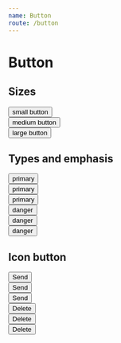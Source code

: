 ```yaml
---
name: Button
route: /button
---
```


# Button


## Sizes

<div className="mb-4">
  <button className="btn btn-size-small btn-type-primary btn-emphasis-medium">
    small button
  </button>
</div>
<div className="mb-4">
  <button className="btn btn-size-medium btn-type-primary btn-emphasis-medium">
    medium button
  </button>
</div>
<div className="mb-4">
  <button className="btn btn-size-large btn-type-primary btn-emphasis-medium">
    large button
  </button>
</div>

## Types and emphasis

<div className="flex flex-row -mh-4">
  <div className="col col-auto ph-4">
    <div className="mb-4">
      <button className="btn btn-size-medium btn-type-primary btn-emphasis-low">
        primary
      </button>
    </div>
    <div className="mb-4">
      <button className="btn btn-size-medium btn-type-primary btn-emphasis-medium">
        primary
      </button>
    </div>
    <div className="mb-4">
      <button className="btn btn-size-medium btn-type-primary btn-emphasis-high">
        primary
      </button>
    </div>
  </div>
  <div className="col col-auto ph-4">
    <div className="mb-4">
      <button className="btn btn-size-medium btn-type-danger btn-emphasis-low">
        danger
      </button>
    </div>
    <div className="mb-4">
      <button className="btn btn-size-medium btn-type-danger btn-emphasis-medium">
        danger
      </button>
    </div>
    <div className="mb-4">
      <button className="btn btn-size-medium btn-type-danger btn-emphasis-high">
        danger
      </button>
    </div>
  </div>
</div>

## Icon button

<div className="flex flex-row -mh-4">
  <div className="col col-auto ph-4">
    <div className="mb-4">
      <button className="btn btn-size-small btn-type-primary btn-emphasis-low">
        <span>Send</span>
        <span className="btn-icon-end">
          <MdSend size={18} />
        </span>
      </button>
    </div>
    <div className="mb-4">
      <button className="btn btn-size-medium btn-type-primary btn-emphasis-medium">
        <span>Send</span>
        <span className="btn-icon-end">
          <MdSend size={20} />
        </span>
      </button>
    </div>
    <div className="mb-4">
      <button className="btn btn-size-large btn-type-primary btn-emphasis-high">
        <span>Send</span>
        <span className="btn-icon-end">
          <MdSend size={22} />
        </span>
      </button>
    </div>
  </div>
  <div className="col col-auto ph-4">
    <div className="mb-4">
      <button className="btn btn-size-small btn-type-danger btn-emphasis-low">
        <span className="btn-icon-start">
          <MdDelete size={18} />
        </span>
        <span>Delete</span>
      </button>
    </div>
    <div className="mb-4">
      <button className="btn btn-size-medium btn-type-danger btn-emphasis-medium">
        <span className="btn-icon-start">
          <MdDelete size={20} />
        </span>
        <span>Delete</span>
      </button>
    </div>
    <div className="mb-4">
      <button className="btn btn-size-large btn-type-danger btn-emphasis-high">
        <span className="btn-icon-start">
          <MdDelete size={22} />
        </span>
        <span>Delete</span>
      </button>
    </div>
  </div>
</div>
